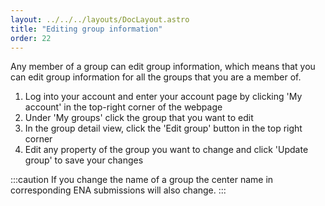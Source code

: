 ```yaml
---
layout: ../../../layouts/DocLayout.astro
title: "Editing group information"
order: 22
---
```


Any member of a group can edit group information, which means that you can edit group information for all the groups that you are a member of.

1. Log into your account and enter your account page by clicking 'My account' in the top-right corner of the webpage
2. Under 'My groups' click the group that you want to edit
3. In the group detail view, click the 'Edit group' button in the top right corner
4. Edit any property of the group you want to change and click 'Update group' to save your changes

:::caution
If you change the name of a group the center name in corresponding ENA submissions will also change.
:::

